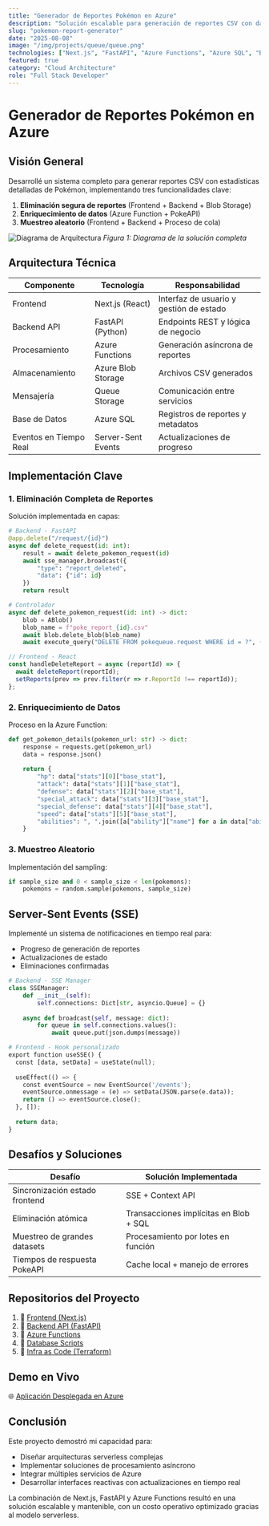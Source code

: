 ```yaml
---
title: "Generador de Reportes Pokémon en Azure"
description: "Solución escalable para generación de reportes CSV con datos enriquecidos de Pokémon, implementando arquitectura serverless en Azure."
slug: "pokemon-report-generator"
date: "2025-08-08"
image: "/img/projects/queue/queue.png"
technologies: ["Next.js", "FastAPI", "Azure Functions", "Azure SQL", "Blob Storage", "Terraform"]
featured: true
category: "Cloud Architecture"
role: "Full Stack Developer"
---
```


# Generador de Reportes Pokémon en Azure

## Visión General

Desarrollé un sistema completo para generar reportes CSV con estadísticas detalladas de Pokémon, implementando tres funcionalidades clave:

1. **Eliminación segura de reportes** (Frontend + Backend + Blob Storage)
2. **Enriquecimiento de datos** (Azure Function + PokeAPI)
3. **Muestreo aleatorio** (Frontend + Backend + Proceso de cola)

![Diagrama de Arquitectura](/img/projects/queue/diagrama_queue.jpg)
*Figura 1: Diagrama de la solución completa*

## Arquitectura Técnica

| Componente            | Tecnología          | Responsabilidad                          |
|-----------------------|---------------------|------------------------------------------|
| Frontend              | Next.js (React)     | Interfaz de usuario y gestión de estado  |
| Backend API           | FastAPI (Python)    | Endpoints REST y lógica de negocio       |
| Procesamiento         | Azure Functions     | Generación asíncrona de reportes         |
| Almacenamiento        | Azure Blob Storage  | Archivos CSV generados                   |
| Mensajería            | Queue Storage       | Comunicación entre servicios             |
| Base de Datos         | Azure SQL           | Registros de reportes y metadatos        |
| Eventos en Tiempo Real| Server-Sent Events  | Actualizaciones de progreso              |

## Implementación Clave

### 1. Eliminación Completa de Reportes

Solución implementada en capas:

```python
# Backend - FastAPI
@app.delete("/request/{id}")
async def delete_request(id: int):
    result = await delete_pokemon_request(id)
    await sse_manager.broadcast({
        "type": "report_deleted",
        "data": {"id": id}
    })
    return result

# Controlador
async def delete_pokemon_request(id: int) -> dict:
    blob = ABlob()
    blob_name = f"poke_report_{id}.csv"
    await blob.delete_blob(blob_name)
    await execute_query("DELETE FROM pokequeue.request WHERE id = ?", (id,))
```

```jsx
// Frontend - React
const handleDeleteReport = async (reportId) => {
  await deleteReport(reportId);
  setReports(prev => prev.filter(r => r.ReportId !== reportId));
};
```

### 2. Enriquecimiento de Datos

Proceso en la Azure Function:

```python
def get_pokemon_details(pokemon_url: str) -> dict:
    response = requests.get(pokemon_url)
    data = response.json()
    
    return {
        "hp": data["stats"][0]["base_stat"],
        "attack": data["stats"][1]["base_stat"],
        "defense": data["stats"][2]["base_stat"],
        "special_attack": data["stats"][3]["base_stat"],
        "special_defense": data["stats"][4]["base_stat"],
        "speed": data["stats"][5]["base_stat"],
        "abilities": ", ".join([a["ability"]["name"] for a in data["abilities"][:3]])
    }
```

### 3. Muestreo Aleatorio

Implementación del sampling:

```python
if sample_size and 0 < sample_size < len(pokemons):
    pokemons = random.sample(pokemons, sample_size)
```

## Server-Sent Events (SSE)

Implementé un sistema de notificaciones en tiempo real para:

- Progreso de generación de reportes
- Actualizaciones de estado
- Eliminaciones confirmadas

```python
# Backend - SSE Manager
class SSEManager:
    def __init__(self):
        self.connections: Dict[str, asyncio.Queue] = {}
    
    async def broadcast(self, message: dict):
        for queue in self.connections.values():
            await queue.put(json.dumps(message))

# Frontend - Hook personalizado
export function useSSE() {
  const [data, setData] = useState(null);
  
  useEffect(() => {
    const eventSource = new EventSource('/events');
    eventSource.onmessage = (e) => setData(JSON.parse(e.data));
    return () => eventSource.close();
  }, []);
  
  return data;
}
```

## Desafíos y Soluciones

| Desafío                          | Solución Implementada               |
|----------------------------------|-------------------------------------|
| Sincronización estado frontend   | SSE + Context API                   |
| Eliminación atómica              | Transacciones implícitas en Blob + SQL |
| Muestreo de grandes datasets     | Procesamiento por lotes en función  |
| Tiempos de respuesta PokeAPI     | Cache local + manejo de errores     |

## Repositorios del Proyecto

1. 🔗 [Frontend (Next.js)](https://github.com/MikeWinchester/pokemon_ui)
2. 🔗 [Backend API (FastAPI)](https://github.com/MikeWinchester/pokemon_api)
3. 🔗 [Azure Functions](https://github.com/MikeWinchester/pokemon_function)
4. 🔗 [Database Scripts](https://github.com/MikeWinchester/pokemon_sql)
5. 🔗 [Infra as Code (Terraform)](https://github.com/MikeWinchester/pokemon_terraform)

## Demo en Vivo

🌐 [Aplicación Desplegada en Azure](https://ui-pokequeue-dev-v1.azurewebsites.net)

## Conclusión

Este proyecto demostró mi capacidad para:
- Diseñar arquitecturas serverless complejas
- Implementar soluciones de procesamiento asíncrono
- Integrar múltiples servicios de Azure
- Desarrollar interfaces reactivas con actualizaciones en tiempo real

La combinación de Next.js, FastAPI y Azure Functions resultó en una solución escalable y mantenible, con un costo operativo optimizado gracias al modelo serverless.
